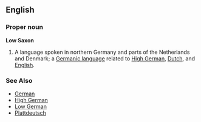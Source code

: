 ==English==

===Proper noun===
'''Low Saxon'''
# A language spoken in northern Germany and parts of the Netherlands and Denmark; a [[Germanic language]] related to [[High German]], [[Dutch]], and [[English]].

===See Also===
{{interwiktionary|code=nds}}
*[[German]]
*[[High German]]
*[[Low German]]
*[[Plattdeutsch]]